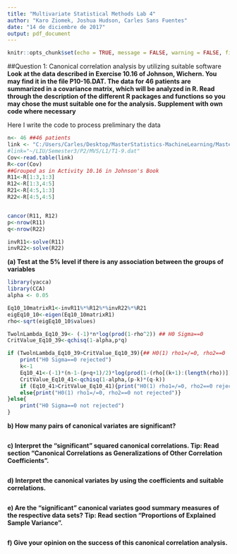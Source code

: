```yaml
---
title: "Multivariate Statistical Methods Lab 4"
author: "Karo Ziomek, Joshua Hudson, Carles Sans Fuentes"
date: "14 de diciembre de 2017"
output: pdf_document
---
```

```r
knitr::opts_chunk$set(echo = TRUE, message = FALSE, warning = FALSE, fig.width = 7, fig.asp = 0.8, fig.show = "asis", fig.align = "center", fig.pos = "htbp",tidy.opts=list(width.cutoff=60),tidy=TRUE)
```

##Question 1:  Canonical correlation analysis by utilizing suitable software
**Look at the data described in Exercise 10.16 of Johnson, Wichern. You may find it in the file P10-16.DAT. The data for 46 patients are summarized in a covariance matrix, which will be analyzed in R. Read through the description of the different R packages and functions so you may chose the must suitable one for the analysis. Supplement with own code where necessary**


Here I write the code to process preliminary the data
```r
n<- 46 ##46 patients
link <- "C:/Users/Carles/Desktop/MasterStatistics-MachineLearning/Master_subjects/Multivariate_Statistics/Labs/Lab4/P10-16.DAT"
#link="~/LIU/Semester3/P2/MVS/L1/T1-9.dat"
Cov<-read.table(link)
R<-cor(Cov)
##Grouped as in Activity 10.16 in Johnson's Book
R11<-R[1:3,1:3]
R12<-R[1:3,4:5]
R21<-R[4:5,1:3]
R22<-R[4:5,4:5]


cancor(R11, R12)
p<-nrow(R11)
q<-nrow(R22)

invR11<-solve(R11)
invR22<-solve(R22)

```




**(a) Test at the 5% level if there is any association between the groups of variables**
```r
library(yacca)
library(CCA)
alpha <- 0.05

Eq10_10matrixR1<-invR11%*%R12%*%invR22%*%R21
eigEq10_10<-eigen(Eq10_10matrixR1)
rho<-sqrt(eigEq10_10$values)

TwolnLambda_Eq10_39<- (-1)*n*log(prod(1-rho^2)) ## H0 Sigma==0
CritValue_Eq10_39<-qchisq(1-alpha,p*q)

if (TwolnLambda_Eq10_39>CritValue_Eq10_39){## H0(1) rho1=/=0, rho2==0
    print("H0 Sigma==0 rejected")
    k<-1
    Eq10_41<-(-1)*(n-1-(p+q+1)/2)*log(prod(1-(rho[(k+1):(length(rho))])^2))
    CritValue_Eq10_41<-qchisq(1-alpha,(p-k)*(q-k))
    if (Eq10_41>CritValue_Eq10_41){print("H0(1) rho1=/=0, rho2==0 rejected")}
    else{print("H0(1) rho1=/=0, rho2==0 not rejected")}
}else{
    print("H0 Sigma==0 not rejected")
}


```

**b) How many pairs of canonical variates are significant?**
```r


```


**c) Interpret the "significant" squared canonical correlations. Tip: Read section "Canonical Correlations as Generalizations of Other Correlation Coefficients".**
```r


```

**d) Interpret the canonical variates by using the coefficients and suitable correlations.**
```r


```
**e) Are the "significant" canonical variates good summary measures of the respective data sets? Tip: Read section "Proportions of Explained Sample Variance".**
```r


```
**f) Give your opinion on the success of this canonical correlation analysis.**


```r


```
